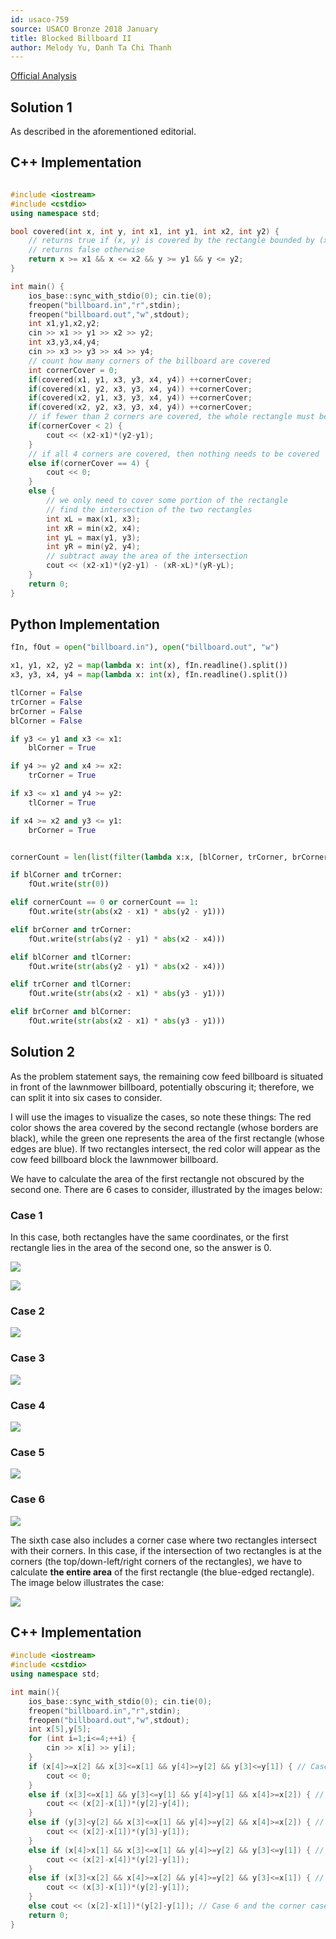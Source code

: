 ```yaml
---
id: usaco-759
source: USACO Bronze 2018 January
title: Blocked Billboard II
author: Melody Yu, Danh Ta Chi Thanh
---
```


[Official Analysis](http://www.usaco.org/current/data/sol_billboard_bronze_jan18.html)

## Solution 1

As described in the aforementioned editorial.

<LanguageSection>

<CPPSection>

## C++ Implementation

```cpp

#include <iostream>
#include <cstdio>
using namespace std;

bool covered(int x, int y, int x1, int y1, int x2, int y2) {
    // returns true if (x, y) is covered by the rectangle bounded by (x1, y1) and (x2, y2)
    // returns false otherwise
    return x >= x1 && x <= x2 && y >= y1 && y <= y2;
}

int main() {
	ios_base::sync_with_stdio(0); cin.tie(0);
	freopen("billboard.in","r",stdin);
	freopen("billboard.out","w",stdout);
	int x1,y1,x2,y2;
	cin >> x1 >> y1 >> x2 >> y2;
	int x3,y3,x4,y4;
	cin >> x3 >> y3 >> x4 >> y4;
	// count how many corners of the billboard are covered
	int cornerCover = 0;
	if(covered(x1, y1, x3, y3, x4, y4)) ++cornerCover;
	if(covered(x1, y2, x3, y3, x4, y4)) ++cornerCover;
	if(covered(x2, y1, x3, y3, x4, y4)) ++cornerCover;
	if(covered(x2, y2, x3, y3, x4, y4)) ++cornerCover;
	// if fewer than 2 corners are covered, the whole rectangle must be covered
	if(cornerCover < 2) {
		cout << (x2-x1)*(y2-y1);
	}
	// if all 4 corners are covered, then nothing needs to be covered
	else if(cornerCover == 4) {
		cout << 0;
	}
	else {
		// we only need to cover some portion of the rectangle
		// find the intersection of the two rectangles
		int xL = max(x1, x3);
		int xR = min(x2, x4);
		int yL = max(y1, y3);
		int yR = min(y2, y4);
		// subtract away the area of the intersection
		cout << (x2-x1)*(y2-y1) - (xR-xL)*(yR-yL);
	}
	return 0;
}

```

</CPPSection>

<PySection>

## Python Implementation

```py
fIn, fOut = open("billboard.in"), open("billboard.out", "w")

x1, y1, x2, y2 = map(lambda x: int(x), fIn.readline().split())
x3, y3, x4, y4 = map(lambda x: int(x), fIn.readline().split())

tlCorner = False
trCorner = False
brCorner = False
blCorner = False

if y3 <= y1 and x3 <= x1:
	blCorner = True

if y4 >= y2 and x4 >= x2:
	trCorner = True

if x3 <= x1 and y4 >= y2:
	tlCorner = True

if x4 >= x2 and y3 <= y1:
	brCorner = True


cornerCount = len(list(filter(lambda x:x, [blCorner, trCorner, brCorner, tlCorner])))

if blCorner and trCorner:
	fOut.write(str(0))

elif cornerCount == 0 or cornerCount == 1:
	fOut.write(str(abs(x2 - x1) * abs(y2 - y1)))

elif brCorner and trCorner:
	fOut.write(str(abs(y2 - y1) * abs(x2 - x4)))

elif blCorner and tlCorner:
	fOut.write(str(abs(y2 - y1) * abs(x2 - x4)))

elif trCorner and tlCorner:
	fOut.write(str(abs(x2 - x1) * abs(y3 - y1)))

elif brCorner and blCorner:
	fOut.write(str(abs(x2 - x1) * abs(y3 - y1)))

```

</PySection>
</LanguageSection>

## Solution 2

As the problem statement says, the remaining cow feed billboard is situated in front of the lawnmower billboard, potentially obscuring it; therefore, we can split it into six cases to consider. 

I will use the images to visualize the cases, so note these things: The red color shows the area covered by the second rectangle (whose borders are black), while the green one represents the area of the first rectangle (whose edges are blue). If two rectangles intersect, the red color will appear as the cow feed billboard block the lawnmower billboard. 

We have to calculate the area of the first rectangle not obscured by the second one. There are 6 cases to consider, illustrated by the images below:

### Case 1

In this case, both rectangles have the same coordinates, or the first rectangle lies in the area of the second one, so the answer is 0. 

![](<USACO-jan18-billboard-bronze/Case_1.1.png>)

![](<USACO-jan18-billboard-bronze/Case_1.2.png>)

### Case 2

![](<USACO-jan18-billboard-bronze/Case_2.png>)

### Case 3

![](<USACO-jan18-billboard-bronze/Case_3.png>)

### Case 4

![](<USACO-jan18-billboard-bronze/Case_4.png>)

### Case 5

![](<USACO-jan18-billboard-bronze/Case_5.png>)

### Case 6

![](<USACO-jan18-billboard-bronze/Case_6.png>)

The sixth case also includes a corner case where two rectangles intersect with their corners. In this case, if the intersection of two rectangles is at the corners (the top/down-left/right corners of the rectangles), we have to calculate **the entire area** of the first rectangle (the blue-edged rectangle). The image below illustrates the case:

![](<USACO-jan18-billboard-bronze/Corner_Case.png>)

<LanguageSection>

<CPPSection>

## C++ Implementation

```cpp
#include <iostream>
#include <cstdio>
using namespace std;

int main(){
	ios_base::sync_with_stdio(0); cin.tie(0);
	freopen("billboard.in","r",stdin);
	freopen("billboard.out","w",stdout);
	int x[5],y[5];
	for (int i=1;i<=4;++i) {
		cin >> x[i] >> y[i];
	} 
	if (x[4]>=x[2] && x[3]<=x[1] && y[4]>=y[2] && y[3]<=y[1]) { // Case 1
		cout << 0;
	}
	else if (x[3]<=x[1] && y[3]<=y[1] && y[4]>y[1] && x[4]>=x[2]) { // Case 2
		cout << (x[2]-x[1])*(y[2]-y[4]);
	}
	else if (y[3]<y[2] && x[3]<=x[1] && y[4]>=y[2] && x[4]>=x[2]) { // Case 3
		cout << (x[2]-x[1])*(y[3]-y[1]);
	}
	else if (x[4]>x[1] && x[3]<=x[1] && y[4]>=y[2] && y[3]<=y[1]) { // Case 4
		cout << (x[2]-x[4])*(y[2]-y[1]);
	}
	else if (x[3]<x[2] && x[4]>=x[2] && y[4]>=y[2] && y[3]<=x[1]) { // Case 5
		cout << (x[3]-x[1])*(y[2]-y[1]);
	}
	else cout << (x[2]-x[1])*(y[2]-y[1]); // Case 6 and the corner case
	return 0;
}
```

</CPPSection>

</LanguageSection>
